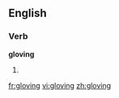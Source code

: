 
==English==

===Verb===
'''gloving'''

# {{present participle of|glove}}

[[fr:gloving]]
[[vi:gloving]]
[[zh:gloving]]